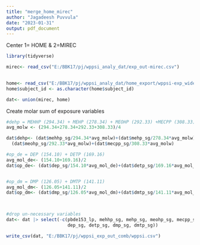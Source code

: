 ```yaml
---
title: "merge_home_mirec"
author: "Jagadeesh Puvvula"
date: "2023-01-31"
output: pdf_document
---
```


Center 1= HOME & 2=MIREC

```r
library(tidyverse)
```

```r
mirec<- read_csv("E:/BBK17/pj/wppsi_analy_dat/exp_out-mirec.csv")
  

home<- read_csv("E:/BBK17/pj/wppsi_analy_dat/home_export/wppsi-exp_wide.csv")
home$subject_id <- as.character(home$subject_id)

dat<- union(mirec, home)

```

Create molar sum of exposure variables
```r
#dehp = MEHHP (294.34) + MEHP (278.34) + MEOHP (292.33) +MECPP (308.33) | mol. wt from pubchem
avg_molw <- (294.34+278.34+292.33+308.33)/4

dat$dehp<- (dat$mehhp_sg/294.34*avg_molw)+(dat$mehp_sg/278.34*avg_molw)+
  (dat$meohp_sg/292.33*avg_molw)+(dat$mecpp_sg/308.33*avg_molw)

#op_de = DEP (154.10) + DETP (169.16)
avg_mol_de<- (154.10+169.16)/2
dat$op_de<- (dat$dep_sg/154.10*avg_mol_de)+(dat$detp_sg/169.16*avg_mol_de)


#op_dm = DMP (126.05) + DMTP (141.11)
avg_mol_dm<- (126.05+141.11)/2
dat$op_dm<- (dat$dmp_sg/126.05*avg_mol_dm)+(dat$dmtp_sg/141.11*avg_mol_dm)

  

#drop un-necessary variables
dat<- dat |> select(-c(pbde153_lp, mehhp_sg, mehp_sg, meohp_sg, mecpp_sg,
                       dep_sg, detp_sg, dmp_sg, dmtp_sg))

write_csv(dat, "E:/BBK17/pj/wppsi_exp_out_comb/wppsi.csv")
```

